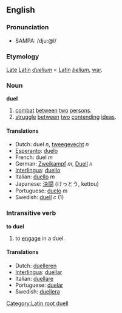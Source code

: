 ==English==
===Pronunciation===
*SAMPA: /dju:@l/

===Etymology===

[[Late]] [[Latin]] ''[[duellum]]'' < [[Latin]] ''[[bellum]]'', [[war]].

===Noun===
'''duel'''

# [[combat]] [[between]] [[two]] [[person|persons]].
# [[struggle]] [[between]] [[two]] [[contend|contending]] [[idea|ideas]].

====Translations====
*Dutch: duel ''n'', [[tweegevecht]] ''n''
*[[Esperanto]]: [[duelo]]
*French: duel ''m''
*German: [[Zweikampf]] ''m'', [[Duell]] ''n''
*[[Interlingua]]: [[duello]]
*Italian: [[duello]] ''m''
*Japanese: [[決闘]] (けっとう, kettou)
*Portuguese: [[duelo]] ''m''
*Swedish: [[duell]] ''c'' (1)

===Intransitive verb===
'''to duel'''

#to [[engage]] in a duel.

====Translations====
*Dutch: [[duelleren]]
*[[Interlingua]]: [[duellar]]
*Italian: [[duellare]]
*Portuguese: [[duelar]]
*Swedish: [[duellera]]

[[Category:Latin root duell]]